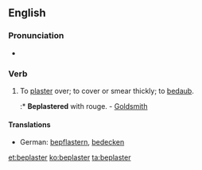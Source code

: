 ==English==

===Pronunciation===
* {{rhymes|ɑːstə(r)}}

===Verb===
{{en-verb}}

# {{context|transitive|lang=en}} To [[plaster]] over; to cover or smear thickly; to [[bedaub]].
#:* '''Beplastered''' with rouge. - [[w:Oliver Goldsmith|Goldsmith]]

====Translations====
{{trans-top|to cover}}
* German: [[bepflastern]], [[bedecken]]
{{trans-mid}}
{{trans-bottom}}

[[et:beplaster]]
[[ko:beplaster]]
[[ta:beplaster]]